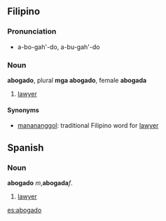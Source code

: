 ==Filipino==
===Pronunciation===
*a-bo-gah'-do, a-bu-gah'-do
===Noun===
'''abogado''', plural '''mga abogado''', female '''abogada'''
#[[lawyer]]
====Synonyms====
*[[manananggol]]: traditional Filipino word for [[lawyer]]


==Spanish==
===Noun===
'''abogado''' ''m'','''abogada''''' f''.
#[[lawyer]]

[[es:abogado]]